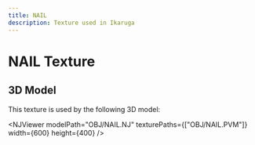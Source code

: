 ```yaml
---
title: NAIL
description: Texture used in Ikaruga
---
```



# NAIL Texture

<PVMViewer
  client:load
  filePath="OBJ/NAIL.PVM"
/>


## 3D Model

This texture is used by the following 3D model:

<NJViewer 
  modelPath="OBJ/NAIL.NJ" 
  texturePaths={["OBJ/NAIL.PVM"]}
  width={600}
  height={400}
/>

